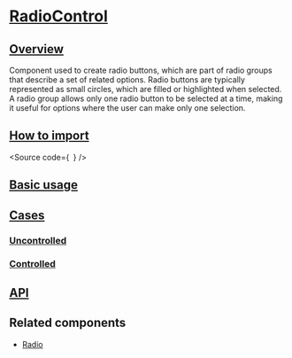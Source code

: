 

<Meta of={Stories} />

# [RadioControl](#radiocontrol)

## [Overview](#overview)

Component used to create radio buttons, which are part of radio groups that describe a set of related options.
Radio buttons are typically represented as small circles, which are filled or highlighted when selected.
A radio group allows only one radio button to be selected at a time, making it useful for options where the user can make only one selection.

## [How to import](#how-to-import)

<Source
  code={`
`}
/>

## [Basic usage](#basic-usage)

<Canvas of={Stories.Base} />

## [Cases](#cases)

### [Uncontrolled](#uncontrolled)

<Canvas of={CaseStories.Uncontrolled} />

### [Controlled](#controlled)

<Canvas of={CaseStories.Controlled} />

## [API](#api)

<ArgTypes of={Stories} />

## Related components

- [Radio](?path=/story/components-form-radio--docs)

